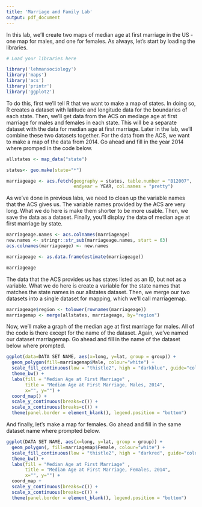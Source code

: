 ```yaml
---
title: 'Marriage and Family Lab'
output: pdf_document
---
```


In this lab, we'll create two maps of median age at first marriage in the US - one map for males, and one for females.  As always, let's start by loading the libraries.
 
```r
# Load your libraries here

library('lehmansociology')
library('maps')
library('acs')
library('printr')
library('ggplot2')

```

To do this, first we'll tell R that we want to make a map of states.  In doing so, R creates a dataset with latitude and longitude data for the boundaries of each state.  Then, we'll get data from the ACS on mediage age at first marriage for males and females in each state.  This will be a separate dataset with the data for median age at first marriage.  Later in the lab, we'll combine these two datasets together.  For the data from the ACS, we want to make a map of the data from 2014.  Go ahead and fill in the year 2014 where promped in the code below.

````r

allstates <- map_data("state")

states<- geo.make(state="*")

marriageage <- acs.fetch(geography = states, table.number = "B12007", 
                         endyear = YEAR, col.names = "pretty")

````

As we've done in previous labs, we need to clean up the variable names that the ACS gives us.  The variable names provided by the ACS are very long.  What we do here is make them shorter to be more usable.  Then, we save the data as a dataset.  Finally, you'll display the data of median age at first marriage by state.

````r

marriageage.names <- acs.colnames(marriageage)
new.names <- stringr::str_sub(marriageage.names, start = 63)
acs.colnames(marriageage) <- new.names

marriageage <- as.data.frame(estimate(marriageage))

marriageage

````

The data that the ACS provides us has states listed as an ID, but not as a variable.  What we do here is create a variable for the state names that matches the state names in our allstates dataset.  Then, we merge our two datasets into a single dataset for mapping, which we'll call marriagemap.

````r

marriageage$region <- tolower(rownames(marriageage))
marriagemap <- merge(allstates, marriageage, by="region")

````

Now, we'll make a graph of the median age at first marriage for males.  All of the code is there except for the name of the dataset.  Again, we've named our dataset marriagemap.  Go ahead and fill in the name of the dataset below where prompted.

````r

ggplot(data=DATA SET NAME, aes(x=long, y=lat, group = group)) + 
  geom_polygon(fill=marriagemap$Male, colour="white") +
  scale_fill_continuous(low = "thistle2", high = "darkblue", guide="colorbar") +
  theme_bw() + 
  labs(fill = "Median Age at First Marriage" , 
       title = "Median Age at First Marriage, Males, 2014",
       x="", y="") + 
  coord_map() +
  scale_y_continuous(breaks=c()) + 
  scale_x_continuous(breaks=c()) + 
  theme(panel.border = element_blank(), legend.position = "bottom")

````

And finally, let's make a map for females.  Go ahead and fill in the same dataset name where prompted below.

````r

ggplot(DATA SET NAME, aes(x=long, y=lat, group = group)) + 
  geom_polygon(, fill=marriagemap$Female, colour="white") +
  scale_fill_continuous(low = "thistle2", high = "darkred", guide="colorbar") +
  theme_bw() + 
  labs(fill = "Median Age at First Marriage" , 
       title = "Median Age at First Marriage, Females, 2014", 
       x="", y="") + 
  coord_map +
  scale_y_continuous(breaks=c()) + 
  scale_x_continuous(breaks=c()) + 
  theme(panel.border = element_blank(), legend.position = "bottom")

````
